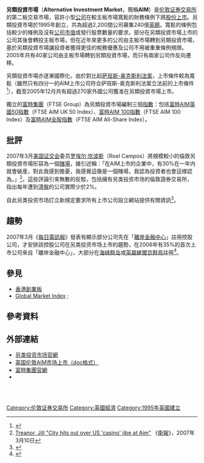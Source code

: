 '''另類投資市場'''（'''Alternative Investment Market'''，簡稱'''AIM'''）是[[伦敦证券交易所|伦敦证券交易所]]的第二板交易市場，容許小型[[公司|公司]]在較主板市場寬鬆的財務條例下將[[股票|股份]][[首次公开募股|上市]]。另類投資市場於1995年創立，共為超過2,200間公司募集240億[[英鎊|英鎊]]。寬鬆的條例包括較少的條例及沒有[[公司市值|公司市值]]或發行股票數量的要求。部分在另類投資市場上市的公司其後會轉投主板市場，但在近年來更多的公司由主板市場轉到另類投資市場，基於另類投資市場讓投資者獲得更佳的稅務優惠及公司不用被重重條例規限。2005年共有40家公司由主板市場轉到另類投資市場，而只有兩家公司作反向遷移。

另類投資市場亦逐漸國際化，由於對比起[[萨班斯-奥克斯利法案|萨班斯-奥克斯利法案]]，上市條件較為寬鬆（雖然只有四分一的AIM上市公司符合萨班斯-奥克斯利法案立法前的上市條件<ref>{{Cite web |url=http://papers.ssrn.com/sol3/papers.cfm?abstract_id=982193 |title=Doidge, Karolyi and Stulz "Has New York Become Less Competitive in Global Markets? Evaluating Foreign Listing Choices over Time" |access-date=2007-10-26 |archive-date=2020-09-23 |archive-url=https://web.archive.org/web/20200923105528/https://papers.ssrn.com/sol3/papers.cfm?abstract_id=982193 |dead-url=no }}</ref>），截至2005年12月共有超過270家外國公司獲准在另類投資市場上市。

獨立的[[富時集團|富時集團]]（FTSE Group）為另類投資市場編制三個[[指數|指數]]：包括[[富時AIM英國50指數|富時AIM英國50指數]]（FTSE AIM UK 50 Index）、[[富時AIM_100指數|富時AIM 100指數]]（FTSE AIM 100 Index）及[[富時AIM全股指數|富時AIM全股指數]]（FTSE AIM All-Share Index）。

==批評==
2007年3月[[美国证券交易委员会|美国证交会]]委员[[罗埃尔·坎波斯|罗埃尔·坎波斯]]（Roel Campos）將規模較小的倫敦另類投資市場形容為一個[[賭場|賭場]]，據引述稱：「在AIM上市的企業中，有30%在一年内就會破産，對此我感到擔憂，我感覺這像是一個賭場，我認為投資者也會這様認為。」<ref>[http://business.guardian.co.uk/story/0,,2030750,00.html?gusrc=rss&feed=24 Treanor, Jill "City hits out over US 'casino' jibe at Aim"] {{Wayback|url=http://business.guardian.co.uk/story/0,,2030750,00.html?gusrc=rss&feed=24 |date=20070314205431 }}《[[衛報|衛報]]》，2007年3月10日</ref>。這些評論引來無數的反駁，包括擁有另类投资市场的倫敦證券交易所，指出每年遭到[[清盤|清盤]]的公司實際少於2%。

自此另类投资市场訂立新規定要求所有上市公司設立網站提供有關資訊<ref>{{Cite web |url=http://www.ir26.co.uk/rule_26.htm |title=Company information disclosure |accessdate=2007-10-26 |archive-date=2007-10-19 |archive-url=https://web.archive.org/web/20071019005928/http://ir26.co.uk/rule_26.htm |dead-url=yes }}</ref>。

==趨勢==
2007年3月《[[每日電訊報|每日電訊報]]》發表有顯示部分公司先在「[[離岸金融中心|離岸金融中心]]」註冊控股公司，才安排該控股公司在另类投资市场上市的趨勢，在2006年有35%的首次上市公司來自「離岸金融中心」，大部分在[[海峡群岛|海峡群岛]]或[[英屬維爾京群島|英屬維爾京群島]]註冊<ref>{{Cite web |url=http://www.telegraph.co.uk/money/main.jhtml?xml=%2Fmoney%2F2007%2F03%2F12%2Fcxmktrep12.xml |title=Essen, Yvette "Aim market: Offshore attractions for the 'sophisticated' investor" 12/03/2007 |access-date=2021-08-19 |archive-date=2008-05-28 |archive-url=https://web.archive.org/web/20080528042954/http://www.telegraph.co.uk/money/main.jhtml?xml=%2Fmoney%2F2007%2F03%2F12%2Fcxmktrep12.xml |dead-url=yes }}</ref>。

==參見==
*[[香港創業板|香港創業板]]
*[https://web.archive.org/web/20120717062612/http://cn.gmindex.com/ Global Market Index] ;

==參考資料==
<div class="references-small">
<references />
</div>

==外部連結==
*[https://web.archive.org/web/20051206032954/http://www.londonstockexchange.com/en-gb/products/companyservices/ourmarkets/aim/ 另类投资市场官網]
*[https://web.archive.org/web/20070903120926/http://www.charltonslaw.com/en/publications/articles/41138.doc 英国伦敦AIM市场上市（doc格式）]
*[http://www.ftse.com/ 富時集團官網]{{Wayback|url=http://www.ftse.com/ |date=20110110111817 }}
*{{cite news
  | title = Aim for the ambitious
  | publisher = 《[[每日電訊報|每日電訊報]]》
  | date = 2005年5月25日
  | url = http://www.telegraph.co.uk/money/main.jhtml?xml=/money/2005/05/25/cmaim25.xml
  }}{{Dead link}}
<br /><br />



[[Category:伦敦证券交易所|Category:伦敦证券交易所]]
[[Category:英國經濟|Category:英國經濟]]
[[Category:1995年英國建立|Category:1995年英國建立]]